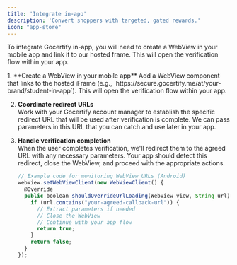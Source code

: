 ```yaml
---
title: 'Integrate in-app'
description: 'Convert shoppers with targeted, gated rewards.'
icon: "app-store"
---
```


To integrate Gocertify in-app, you will need to create a WebView in your mobile app and link it to our hosted frame. This will open the verification flow within your app.


<Steps>
  1. **Create a WebView in your mobile app**  
     Add a WebView component that links to the hosted iFrame (e.g., `https://secure.gocertify.me/at/your-brand/student-in-app`). This will open the verification flow within your app.
  
  2. **Coordinate redirect URLs**  
     Work with your Gocertify account manager to establish the specific redirect URL that will be used after verification is complete. We can pass parameters in this URL that you can catch and use later in your app.
  
  3. **Handle verification completion**  
     When the user completes verification, we'll redirect them to the agreed URL with any necessary parameters. Your app should detect this redirect, close the WebView, and proceed with the appropriate actions.
     ```javascript
     // Example code for monitoring WebView URLs (Android)
     webView.setWebViewClient(new WebViewClient() {
       @Override
       public boolean shouldOverrideUrlLoading(WebView view, String url) {
         if (url.contains("your-agreed-callback-url")) {
           // Extract parameters if needed
           // Close the WebView
           // Continue with your app flow
           return true;
         }
         return false;
       }
     });
     ```
</Steps>